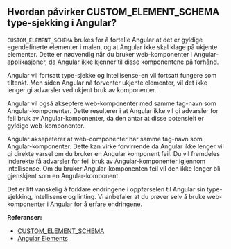 
<Meta title="FAQ/Hvordan påvirker CUSTOM_ELEMENT_SCHEMA type-sjekking i Angular?" />

## Hvordan påvirker CUSTOM_ELEMENT_SCHEMA type-sjekking i Angular?

`CUSTOM_ELEMENT_SCHEMA` brukes for å fortelle Angular at det er gyldige egendefinerte elementer i malen, og at Angular ikke skal klage på ukjente elementer.
Dette er nødvendig når du bruker web-komponenter i Angular-applikasjoner, da Angular ikke kjenner til disse komponentene på forhånd.

Angular vil fortsatt type-sjekke og intellisense-en vil fortsatt fungere som tiltenkt. Men siden Angular nå forventer ukjente elementer, vil det ikke lenger gi advarsler ved ukjent bruk av komponenter.

Angular vil også akseptere web-komponenter med samme tag-navn som Angular-komponenter.
Dette resulterer i at Angular ikke vil gi advarsler for feil bruk av Angular-komponenter, da den antar at disse potensielt er gyldige web-komponenter.

Angular aksepeterer at web-componenter har samme tag-navn som Angular-komponenter. Dette kan virke forvirrende da Angular ikke lenger vil gi direkte varsel om du bruker en Angular komponent feil.
Du vil fremdeles inderekte få advarsler for feil bruk av Angular-komponenter igjennom intellisense. Om du bruker Angular-komponenten feil vil den ikke lenger bli gjenskjent som en Angular-komponent.

<div style={{padding: ".25rem 1rem", background: "#FFE7BA", borderRadius: "2px", borderBottom: "4px solid #F1A541", marginBottom: "2rem"}}>
Det er litt vanskelig å forklare endringene i oppførselen til Angular sin type-sjekking, intellisense og linting. Vi anbefaler at du prøver selv å bruke web-komponenter i Angular for å erfare endringene.
</div>

**Referanser:**

- [CUSTOM_ELEMENT_SCHEMA](https://angular.dev/guide/components/advanced-configuration#custom-element-schemas)
- [Angular Elements](https://angular.dev/guide/elements)
